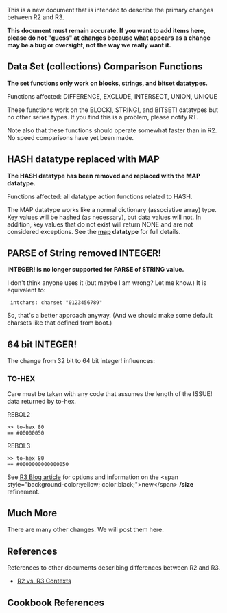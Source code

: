 {{Cookbook|title=Changes between R2 and R3|author=Carl Sassenrath|level=1|category=R2 vs. R3}}

This is a new document that is intended to describe the primary changes between R2 and R3.

'''This document must remain accurate. If you want to add items here, please do not &quot;guess&quot; at changes because what appears as a change may be a bug or oversight, not the way we really want it.'''

==Data Set (collections) Comparison Functions==

'''The set functions only work on blocks, strings, and bitset datatypes.'''

Functions affected: DIFFERENCE, EXCLUDE, INTERSECT, UNION, UNIQUE

These functions work on the BLOCK!, STRING!, and BITSET! datatypes but no other series types. If you find this is a problem, please notify RT.
{{hilight|DIFFERENCE will still work with the DATE! datatype, returning TIME! delta}}

Note also that these functions should operate somewhat faster than in R2. No speed comparisons have yet been made.

==HASH datatype replaced with MAP==

'''The HASH datatype has been removed and replaced with the MAP datatype.'''

Functions affected: all datatype action functions related to HASH.

The MAP datatype works like a normal dictionary (associative array) type. Key values will be hashed (as necessary), but data values will not. In addition, key values that do not exist will return NONE and are not considered exceptions. See the '''[[map]] datatype''' for full details.

==PARSE of String removed INTEGER!==

'''INTEGER! is no longer supported for PARSE of STRING value.'''

I don't think anyone uses it (but maybe I am wrong? Let me know.) It is equivalent to:

  intchars: charset &quot;0123456789&quot;

So, that's a better approach anyway. (And we should make some default charsets like that defined from boot.)

==64 bit INTEGER!==

The change from 32 bit to 64 bit integer! influences:

===TO-HEX===

Care must be taken with any code that assumes the length of the ISSUE! data returned by to-hex.
;REBOL2
 &gt;&gt; to-hex 80
 == #00000050
;REBOL3
 &gt;&gt; to-hex 80
 == #0000000000000050

See [http://www.rebol.net/cgi-bin/r3blog.r?view=0031 R3 Blog article] for options and information on the &lt;span style=&quot;background-color:yellow; color:black;&quot;&gt;new&lt;/span&gt; '''/size''' refinement.

==Much More==

There are many other changes. We will post them here.

==References==

References to other documents describing differences between R2 and R3.

* [[R2 vs. R3 Contexts]]

==Cookbook References==

{{:Cookbook References}}